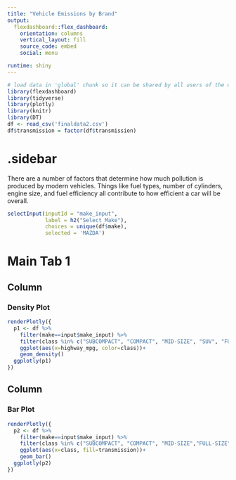 ```yaml
---
title: "Vehicle Emissions by Brand"
output: 
  flexdashboard::flex_dashboard:
    orientation: columns
    vertical_layout: fill
    source_code: embed
    social: menu

runtime: shiny
---
```


```r
# load data in 'global' chunk so it can be shared by all users of the dashboard
library(flexdashboard)
library(tidyverse)
library(plotly)
library(knitr)
library(DT)
df <- read_csv('finaldata2.csv')
df$transmission = factor(df$transmission)


```

{.sidebar}
=======================================================================

There are a number of factors that determine how much pollution is produced by modern vehicles. Things like fuel types, number of cylinders, engine size, and fuel efficiency all contribute to how efficient a car will be overall.

```r
selectInput(inputId = "make_input", 
            label = h2("Select Make"),
            choices = unique(df$make), 
            selected = 'MAZDA')
```

Main Tab 1
=======================================================================

Column {data-width=500}
-----------------------------------------------------------------------

### Density Plot

```r
renderPlotly({
  p1 <- df %>% 
    filter(make==input$make_input) %>% 
    filter(class %in% c("SUBCOMPACT", "COMPACT", "MID-SIZE", "SUV", "FULL-SIZE", "PICKUP TRUCK")) %>%
    ggplot(aes(x=highway_mpg, color=class))+
    geom_density()
  ggplotly(p1)
})
```

Column {data-width=500}
-----------------------------------------------------------------------

### Bar Plot

```r
renderPlotly({
  p2 <- df %>% 
    filter(make==input$make_input) %>% 
    filter(class %in% c("SUBCOMPACT", "COMPACT", "MID-SIZE","FULL-SIZE", "SUV")) %>%
    ggplot(aes(x=class, fill=transmission))+
    geom_bar()
  ggplotly(p2)
})
```